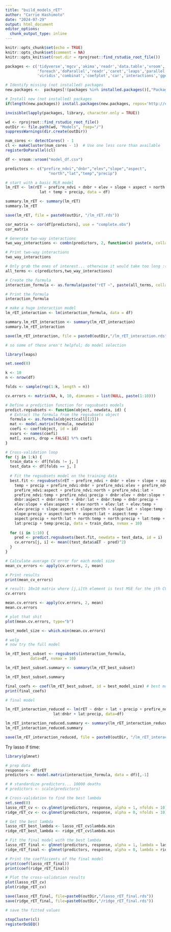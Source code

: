 ```yaml
---
title: "build_models_rET"
author: "Carrie Hashimoto"
date: "2024-07-29"
output: html_document
editor_options: 
  chunk_output_type: inline
---
```


```r
knitr::opts_chunk$set(echo = TRUE)
knitr::opts_chunk$set(comment = NA)
knitr::opts_knit$set(root.dir = rprojroot::find_rstudio_root_file())
```

```r
packages <- c('tidyverse','mgcv','akima','readr','data.table','vroom',
              'foreach','doParallel','readr','caret','leaps','parallel','leaps',
              'viridis','combinat','coefplot','car','interactions','ggeffects')

# Identify missing (not installed) packages
new.packages <-  packages[!(packages %in% installed.packages()[,"Package"])]

# Install new (not installed) packages
if(length(new.packages)) install.packages(new.packages, repos='http://cran.rstudio.com/') else print('All required packages are installed.')

invisible(lapply(packages, library, character.only = TRUE))
```

```r
wd <- rprojroot::find_rstudio_root_file()
outDir <- file.path(wd, "Models", fsep="/")
suppressWarnings(dir.create(outDir)) 

num_cores <- detectCores() - 1
cl <- makeCluster(num_cores - 1)  # Use one less core than available
registerDoParallel(cl)
```

```r
df <- vroom::vroom("model_df.csv")
```

```r
predictors <- c("prefire_ndvi","dnbr","elev","slope","aspect",
                   "north","lat","temp","precip")
```

```r
# start with a basic MLR model
lm_rET <- lm(rET ~ prefire_ndvi + dnbr + elev + slope + aspect + north +
               lat + temp + precip, data = df)

summary.lm_rET <- summary(lm_rET)
summary.lm_rET 

save(lm_rET, file = paste0(outDir, "/lm_rET.rds"))
```


```r
cor_matrix <- cor(df[predictors], use = "complete.obs")
cor_matrix

# Generate two-way interactions
two_way_interactions <- combn(predictors, 2, function(x) paste(x, collapse = ":"))

# Print two-way interactions
two_way_interactions

# Only grab the ones of interest... otherwise it would take too long :(
all_terms <- c(predictors,two_way_interactions)

# Create the formula
interaction_formula <- as.formula(paste("rET ~", paste(all_terms, collapse = " + ")))

# Print the formula
interaction_formula
```

```r
# make a huge interaction model
lm_rET_interaction <- lm(interaction_formula, data = df)

summary.lm_rET_interaction <- summary(lm_rET_interaction)
summary.lm_rET_interaction

save(lm_rET_interaction, file = paste0(outDir,"/lm_rET_interaction.rds"))

# so some of these aren't helpful; do model selection
```




```r
library(leaps)

set.seed(0)

k <- 10
n <- nrow(df)

folds <- sample(rep(1:k, length = n))

cv.errors <- matrix(NA, k, 10, dimnames = list(NULL, paste(1:10)))

# Define a prediction function for regsubsets models
predict.regsubsets <- function(object, newdata, id) {
  # Extract the formula from the regsubsets object
  formula <- as.formula(object$call[[2]])
  mat <- model.matrix(formula, newdata)
  coefi <- coef(object, id = id)
  xvars <- names(coefi)
  mat[, xvars, drop = FALSE] %*% coefi
}
```


```r
# Cross-validation loop
for (j in 1:k) {
  train_data <- df[folds != j, ]
  test_data <- df[folds == j, ]
  
  # Fit the regsubsets model on the training data
  best.fit <- regsubsets(rET ~ prefire_ndvi + dnbr + elev + slope + aspect + north + lat + 
    temp + precip + prefire_ndvi:dnbr + prefire_ndvi:elev + prefire_ndvi:slope + 
    prefire_ndvi:aspect + prefire_ndvi:north + prefire_ndvi:lat + 
    prefire_ndvi:temp + prefire_ndvi:precip + dnbr:elev + dnbr:slope + 
    dnbr:aspect + dnbr:north + dnbr:lat + dnbr:temp + dnbr:precip + 
    elev:slope + elev:aspect + elev:north + elev:lat + elev:temp + 
    elev:precip + slope:aspect + slope:north + slope:lat + slope:temp + 
    slope:precip + aspect:north + aspect:lat + aspect:temp + 
    aspect:precip + north:lat + north:temp + north:precip + lat:temp + 
    lat:precip + temp:precip, data = train_data, nvmax = 10)
  
  for (i in 1:10) {
    pred <- predict.regsubsets(best.fit, newdata = test_data, id = i)
    cv.errors[j, i] <- mean((test_data$aET - pred)^2)
  }
}

# Calculate average CV error for each model size
mean_cv_errors <- apply(cv.errors, 2, mean)

# Print results
print(mean_cv_errors)

```

```r
# result: 10x10 matrix where [j,i]th element is test MSE for the jth CV fold for the best i-variable model
cv.errors

mean.cv.errors <- apply(cv.errors, 2, mean)
mean.cv.errors

# plot that shit
plot(mean.cv.errors, type="b")

best_model_size <- which.min(mean.cv.errors)
```

```r
# welp
# now try the full model

lm_rET_best_subset <- regsubsets(interaction_formula,
           data=df, nvmax = 10)

lm_rET_best_subset.summary <- summary(lm_rET_best_subset)

lm_rET_best_subset.summary

final_coefs <- coef(lm_rET_best_subset, id = best_model_size) # best model size
print(final_coefs)
```

```r
# final model

lm_rET_interaction_reduced <- lm(rET ~ dnbr + lat + precip + prefire_ndvi:dnbr + elev:dnbr +
                     lat:dnbr + lat:precip, data=df)

lm_rET_interaction_reduced.summary <- summary(lm_rET_interaction_reduced)
lm_rET_interaction_reduced.summary

save(lm_rET_interaction_reduced, file = paste0(outDir, "/lm_rET_interaction_reduced.rds"))
```

Try lasso if time:
```r
library(glmnet)

# prep data
response <- df$rET
predictors <- model.matrix(interaction_formula, data = df)[,-1]

# # standardize predictors... 10000 deaths
# predictors <- scale(predictors)

# Cross-validation to find the best lambda
set.seed(0)
lasso_rET_cv <- cv.glmnet(predictors, response, alpha = 1, nfolds = 10)  # alpha = 1 for Lasso, 0 for Ridge
ridge_rET_cv <- cv.glmnet(predictors, response, alpha = 0, nfolds = 10)

# Get the best lambda
lasso_rET_best_lambda <- lasso_rET_cv$lambda.min
ridge_rET_best_lambda <- ridge_rET_cv$lambda.min

# Fit the final model with the best lambda
lasso_rET_final <- glmnet(predictors, response, alpha = 1, lambda = lasso_rET_best_lambda)
ridge_rET_final <- glmnet(predictors, response, alpha = 0, lambda = ridge_rET_best_lambda)

# Print the coefficients of the final model
print(coef(lasso_rET_final))
print(coef(ridge_rET_final))

# Plot the cross-validation results
plot(lasso_rET_cv)
plot(ridge_rET_cv)

save(lasso_rET_final, file=paste0(outDir,"/lasso_rET_final.rds"))
save(ridge_rET_final, file=paste0(outDir,"/ridge_rET_final.rds"))
```



```r
# save the fitted values 
```



```r
stopCluster(cl)
registerDoSEQ()
```

